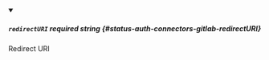 
<details className="config-field" data-expandable="false" open>
<summary>

##### `redirectURI` <span className="config-field-required" data-required="true">required</span> <span className="config-field-type">string</span> <span className="config-field-default"></span> <span className="config-field-enum"></span> {#status-auth-connectors-gitlab-redirectURI}

Redirect URI

</summary>



</details>
